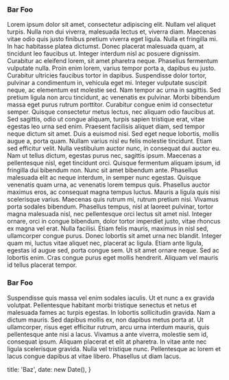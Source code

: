 ### Bar Foo
Lorem ipsum dolor sit amet, consectetur adipiscing elit. Nullam vel aliquet turpis. Nulla non dui viverra, malesuada lectus et, viverra diam. Maecenas vitae odio quis justo finibus pretium viverra eget ligula. Nulla et fringilla mi. In hac habitasse platea dictumst. Donec placerat malesuada quam, at tincidunt leo faucibus ut. Integer interdum nisl ac posuere dignissim. Curabitur ac eleifend lorem, sit amet pharetra neque. Phasellus fermentum vulputate nulla. Proin enim lorem, varius tempor porta a, dapibus eu justo. Curabitur ultricies faucibus tortor in dapibus. Suspendisse dolor tortor, pulvinar a condimentum in, vehicula eget mi. Integer vulputate suscipit neque, ac elementum est molestie sed. Nam tempor ac urna in sagittis. Sed pretium ligula non arcu tincidunt, ac venenatis ex pulvinar. Morbi bibendum massa eget purus rutrum porttitor.
Curabitur congue enim id consectetur semper. Quisque consectetur metus lectus, nec aliquam odio faucibus at. Sed sagittis, odio ut congue aliquam, turpis sapien tristique erat, vitae egestas leo urna sed enim. Praesent facilisis aliquet diam, sed tempor neque dictum sit amet. Duis a euismod nisi. Sed eget neque lobortis, mollis augue a, porta quam. Nullam varius nisl eu felis molestie tincidunt. Etiam sed efficitur velit.
Nulla vestibulum auctor nunc, in consequat dui auctor eu. Nam ut tellus dictum, egestas purus nec, sagittis ipsum. Maecenas a pellentesque nisl, eget tincidunt orci. Quisque fermentum aliquam ipsum, id fringilla dui bibendum non. Nunc sit amet bibendum ante. Phasellus malesuada elit ac neque interdum, in semper nunc egestas. Quisque venenatis quam urna, ac venenatis lorem tempus quis. Phasellus auctor maximus eros, ac consequat magna tempus luctus. Mauris a ligula quis nisi scelerisque varius.
Maecenas quis rutrum mi, rutrum pretium nisi. Vivamus porta sodales bibendum. Phasellus tempus, nisl at laoreet pulvinar, tortor magna malesuada nisl, nec pellentesque orci lectus sit amet nisl. Integer ornare, orci in congue bibendum, dolor tortor imperdiet justo, vitae rhoncus ex magna vel erat. Nulla facilisi. Etiam felis mauris, maximus in nisl sed, ullamcorper congue purus. Donec lobortis sit amet urna nec blandit. Integer quam mi, luctus vitae aliquet nec, placerat ac ligula. Etiam ante ligula, egestas id augue sed, porta congue sem. Ut sit amet ornare neque. Sed ac lobortis enim. Cras congue purus eget mollis hendrerit. Aliquam vel mauris id tellus placerat tempor.
### Bar Foo
Suspendisse quis massa vel enim sodales iaculis. Ut et nunc a ex gravida volutpat. Pellentesque habitant morbi tristique senectus et netus et malesuada fames ac turpis egestas. In lobortis sollicitudin gravida. Nam a dictum mauris. Sed dapibus mollis ex, non dapibus metus porta at. Ut ullamcorper, risus eget efficitur rutrum, arcu urna interdum mauris, quis pellentesque ante nisi a lacus. Vivamus a ante viverra, molestie sem id, consequat ipsum. Aliquam placerat et elit at pharetra. In vitae ante nec ligula scelerisque gravida. Nulla vel tristique nunc. Pellentesque ac lorem et lacus congue dapibus at vitae libero. Phasellus ut diam lacus. 



  title: 'Baz',
  date: new Date(),
}
